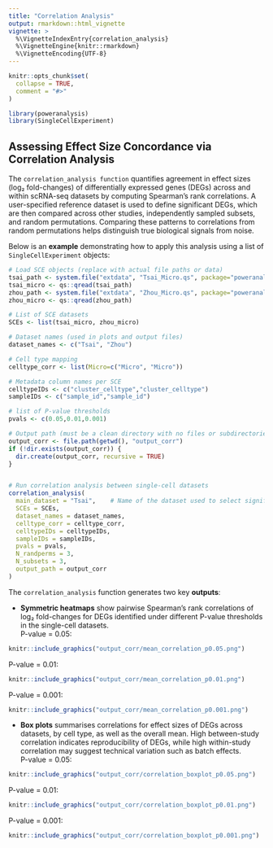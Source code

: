 ```yaml
---
title: "Correlation Analysis"
output: rmarkdown::html_vignette
vignette: >
  %\VignetteIndexEntry{correlation_analysis}
  %\VignetteEngine{knitr::rmarkdown}
  %\VignetteEncoding{UTF-8}
---
```


```r
knitr::opts_chunk$set(
  collapse = TRUE,
  comment = "#>"
)
```

```r
library(poweranalysis)
library(SingleCellExperiment)
```

## Assessing Effect Size Concordance via Correlation Analysis
The `correlation_analysis function` quantifies agreement in effect sizes (log₂ fold-changes) of differentially expressed genes (DEGs) across and within scRNA-seq datasets by computing Spearman’s rank correlations. A user-specified reference dataset is used to define significant DEGs, which are then compared across other studies, independently sampled subsets, and random permutations. Comparing these patterns to correlations from random permutations helps distinguish true biological signals from noise. <br>

Below is an **example** demonstrating how to apply this analysis using a list of `SingleCellExperiment` objects:
```r
# Load SCE objects (replace with actual file paths or data)
tsai_path <- system.file("extdata", "Tsai_Micro.qs", package="poweranalysis")
tsai_micro <- qs::qread(tsai_path)
zhou_path <- system.file("extdata", "Zhou_Micro.qs", package="poweranalysis")
zhou_micro <- qs::qread(zhou_path)

# List of SCE datasets
SCEs <- list(tsai_micro, zhou_micro)

# Dataset names (used in plots and output files)
dataset_names <- c("Tsai", "Zhou")

# Cell type mapping
celltype_corr <- list(Micro=c("Micro", "Micro"))

# Metadata column names per SCE
celltypeIDs <- c("cluster_celltype","cluster_celltype")
sampleIDs <- c("sample_id","sample_id")

# list of P-value thresholds
pvals <- c(0.05,0.01,0.001)

# Output path (must be a clean directory with no files or subdirectories)
output_corr <- file.path(getwd(), "output_corr")
if (!dir.exists(output_corr)) {
  dir.create(output_corr, recursive = TRUE)
}


# Run correlation analysis between single-cell datasets
correlation_analysis(
  main_dataset = "Tsai",    # Name of the dataset used to select significant DEGs from 
  SCEs = SCEs,
  dataset_names = dataset_names,
  celltype_corr = celltype_corr,
  celltypeIDs = celltypeIDs,
  sampleIDs = sampleIDs,
  pvals = pvals,
  N_randperms = 3,
  N_subsets = 3,
  output_path = output_corr
)
```


The `correlation_analysis` function generates two key **outputs**:

- **Symmetric heatmaps** show pairwise Spearman’s rank correlations of log₂ fold-changes for DEGs identified under different P-value thresholds in the single-cell datasets. <br>
P-value = 0.05: <br>
```r
knitr::include_graphics("output_corr/mean_correlation_p0.05.png")
```
P-value = 0.01: <br>
```r
knitr::include_graphics("output_corr/mean_correlation_p0.01.png")
```
P-value = 0.001: <br>
```r
knitr::include_graphics("output_corr/mean_correlation_p0.001.png")
```

- **Box plots** summarises correlations for effect sizes of DEGs across datasets, by cell type, as well as the overall mean. High between-study correlation indicates reproducibility of DEGs, while high within-study correlation may suggest technical variation such as batch effects. <br>
P-value = 0.05: <br>
```r
knitr::include_graphics("output_corr/correlation_boxplot_p0.05.png")
```
P-value = 0.01: <br>
```r
knitr::include_graphics("output_corr/correlation_boxplot_p0.01.png")
```
P-value = 0.001: <br>
```r
knitr::include_graphics("output_corr/correlation_boxplot_p0.001.png")
```
